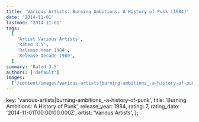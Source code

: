 ```yaml
---
title: 'Various Artists: Burning Ambitions: A History of Punk (1984)'
date: '2014-11-01'
lastmod: '2014-11-01'
tags:
  [
    'Artist Various Artists',
    'Rated 3.5',
    'Release Year 1984',
    'Release Decade 1980',
  ]
summary: 'Rated 3.5'
authors: ['default']
images:
  ['/content/images/various-artists|burning-ambitions_-a-history-of-punk.jpg']
---
```


  key: 'various-artists|burning-ambitions_-a-history-of-punk',
  title: 'Burning Ambitions: A History of Punk',
  release_year: 1984,
  rating: 7,
  rating_date: '2014-11-01T00:00:00.000Z',
  artist: 'Various Artists',
};

<MusicRating data={data} />
